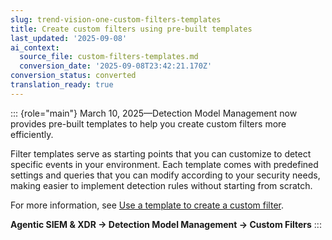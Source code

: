 ```yaml
---
slug: trend-vision-one-custom-filters-templates
title: Create custom filters using pre-built templates
last_updated: '2025-09-08'
ai_context:
  source_file: custom-filters-templates.md
  conversion_date: '2025-09-08T23:42:21.170Z'
conversion_status: converted
translation_ready: true
---
```


::: {role="main"}
March 10, 2025—Detection Model Management now provides pre-built templates to help you create custom filters more efficiently.

Filter templates serve as starting points that you can customize to detect specific events in your environment. Each template comes with predefined settings and queries that you can modify according to your security needs, making easier to implement detection rules without starting from scratch.

For more information, see [Use a template to create a custom filter](use-template-create-custom-filter.mdx).

**Agentic SIEM & XDR → Detection Model Management → Custom Filters**
:::
